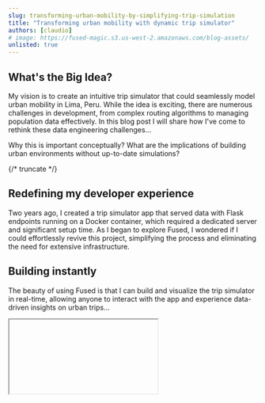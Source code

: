 ```yaml
---
slug: transforming-urban-mobility-by-simplifying-trip-simulation
title: "Transforming urban mobility with dynamic trip simulator"
authors: [claudio]
# image: https://fused-magic.s3.us-west-2.amazonaws.com/blog-assets/
unlisted: true
---
```



## What's the Big Idea?
My vision is to create an intuitive trip simulator that could seamlessly model urban mobility in Lima, Peru. While the idea is exciting, there are numerous challenges in development, from complex routing algorithms to managing population data effectively. In this blog post I will share how I've come to rethink these data engineering challenges...

Why this is important conceptually? What are the implications of building urban environments without up-to-date simulations?


{/* truncate */}

## Redefining my developer experience
Two years ago, I created a trip simulator app that served data with Flask endpoints running on a Docker container, which required a dedicated server and significant setup time. As I began to explore Fused, I wondered if I could effortlessly revive this project, simplifying the process and eliminating the need for extensive infrastructure.



## Building instantly
The beauty of using Fused is that I can build and visualize the trip simulator in real-time, allowing anyone to interact with the app and experience data-driven insights on urban trips...



<Iframe
  id="iframe-1"
  code={BUFFER_CODE}
  requirements={[
    "/pyarrow/pyarrow-17.0.0-cp312-cp312-pyodide_2024_0_wasm32.whl",
    "micropip",
    "pyodide-unix-timezones",
    "geopandas",
    "requests",
    "xarray",
    "yarl",
    "streamlit-folium",
  ]}
  height={500}
/>
